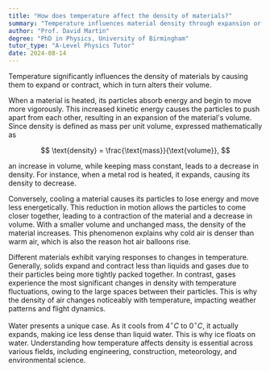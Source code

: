 ```yaml
---
title: "How does temperature affect the density of materials?"
summary: "Temperature influences material density through expansion or contraction, altering their volume. This relationship highlights the impact of thermal changes on the physical properties of substances."
author: "Prof. David Martin"
degree: "PhD in Physics, University of Birmingham"
tutor_type: "A-Level Physics Tutor"
date: 2024-08-14
---
```


Temperature significantly influences the density of materials by causing them to expand or contract, which in turn alters their volume.

When a material is heated, its particles absorb energy and begin to move more vigorously. This increased kinetic energy causes the particles to push apart from each other, resulting in an expansion of the material's volume. Since density is defined as mass per unit volume, expressed mathematically as 

$$
\text{density} = \frac{\text{mass}}{\text{volume}},
$$ 

an increase in volume, while keeping mass constant, leads to a decrease in density. For instance, when a metal rod is heated, it expands, causing its density to decrease.

Conversely, cooling a material causes its particles to lose energy and move less energetically. This reduction in motion allows the particles to come closer together, leading to a contraction of the material and a decrease in volume. With a smaller volume and unchanged mass, the density of the material increases. This phenomenon explains why cold air is denser than warm air, which is also the reason hot air balloons rise.

Different materials exhibit varying responses to changes in temperature. Generally, solids expand and contract less than liquids and gases due to their particles being more tightly packed together. In contrast, gases experience the most significant changes in density with temperature fluctuations, owing to the large spaces between their particles. This is why the density of air changes noticeably with temperature, impacting weather patterns and flight dynamics.

Water presents a unique case. As it cools from $4^\circ C$ to $0^\circ C$, it actually expands, making ice less dense than liquid water. This is why ice floats on water. Understanding how temperature affects density is essential across various fields, including engineering, construction, meteorology, and environmental science.
    
